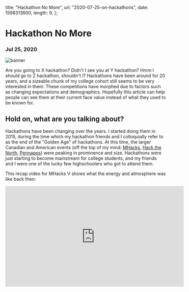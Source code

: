   title: "Hackathon No More",
  url: "2020-07-25-on-hackathons",
  date: 1598313600,
  length: 9,
};

# Hackathon No More

### Jul 25, 2020

![banner](/images/2020-07-25-on-hackathons/banner.jpg)

Are you going to X hackathon? Didn't I see you at Y hackathon? Hmm I should go to Z hackathon, shouldn't I? Hackathons have been around for 20 years, and a sizeable chunk of my college cohort still seems to be very interested in them. These competitions have morphed due to factors such as changing expectations and demographics. Hopefully this article can help people can see them at their current face value instead of what they used to be known for.

## Hold on, what are you talking about?

Hackathons have been changing over the years. I started doing them in 2015, during the time which my hackathon friends and I colloquially refer to as the end of the "Golden Age" of hackathons. At this time, the larger Canadian and American events (off the top of my mind: [MHacks](https://mhacks.org/), [Hack the North](https://hackthenorth.com/), [Pennapps](http://pennapps.com/)) were peaking in prominence and size. Hackathons were just starting to become mainstream for college students, and my friends and I were one of the lucky few highschoolers who got to attend them.

This recap video for MHacks V shows what the energy and atmosphere was like back then:

<div style={{ position: "relative", paddingBottom: "56.25%", height: 0 }}>
  <iframe
    width="560"
    height="315"
    src="https://www.youtube.com/embed/uDO84SNu-oI"
    frameBorder="0"
    style={{
      position: "absolute",
      top: 0,
      left: 0,
      width: "100%",
      height: "100%",
    }}
    allowfullscreen
  />
</div>

#

My favorite hackathon memories were all made during those first few years. Most people were attending these events for their first time, gathering to create a community that was distinguished by genuine creativity and a curiosity to learn. People came in without the goal of winning; a huge number of participants made teams and ideas on the spot, and were always down to pivot so as to maximize the fun and learning they woulve have at these weekends. Almost every finalist project had a totally unique idea and implementation. And there were tons of projects that were made just to crack a joke and have a good time:

- AR voice ML Ninjustsu [battle simulator](https://devpost.com/software/ar-voice-control-and-ml-hand-sign-ninjutsu-battle-simulator)
- Google Home Mini made from a [raspberry donut](https://devpost.com/software/timbit-home-oiuba7) (yes, I made it!)
- [Sunlight 2.0](https://devpost.com/software/sunlight-2-0-1ifte8)
- [Burrito machine](https://devpost.com/software/daburrito)
- See the world through [an intestine](http://www.jhclaura.com/peep-rack/)
- The list goes [on](https://stupidhackathon.com/) and [on](https://terriblehack.website/f2016) and [on](https://terriblehack.website/f2017)...

And hackathons were not just competitions; they were social galas. People came in, dressed in dinosaur and astronaut costumes, feeling fully welcomed within a special culture that valued uniqueness and individual wackiness. Hackathons were gaining in momentum and energy: organizers managed to come up with ever more creative events (starting traditions such as spicy noodle challenges, bubble tea tables, and karaoke), and company sponsorships were skyrocketing. This was when some events got large enough to rent entire football stadiums and venues for the first and last time. Here, I got to meet the most unique and interesting people of my hackathon career. It was a great time.

![cd hack project](/images/2020-07-25-on-hackathons/cd_hack.JPG)
_A cool hardware hack that etched content onto CDs_

Having this baseline in mind, we can see that our current events are a far cry from what they used to be.

## Ok, how have they changed?

When you go to a hackthon these days, you will feel that something is off. The event just doesn't feel like a haven for creativity, building and bonding. In general, I think the broader hackathon world is facing these issues:

1. **Company presence dominates the hackathon**: Hackathons are not for-profit events. In order to survive, they must use a combination of company sponsorships, venue bursaries and food services partners to make the event possible. Naturally, this means that companies can sponsor prizes to get their name and product on people's minds. As these events grew more prominent over time, companies competed with each other to up the ante in terms of the number and dollar value of their prizes. The event starts to feel like a job fair x company challenge.

2. **People prioritize to maximize winnings**: By maximizing winnings, this refers to trying to get as much prize money and free Google Home devices as possible. The enticing sponsored prizes attracts people who come to hackathons for the wrong reason. Teams gun to tick as many boxes as possible by using an API or service just so they can qualify for a special prize. People now start their ideation sessions with prompts like "What idea will get us X, Y, and Z prizes?" instead of "What am I curious about, and what do I want to learn and build on?".

3. **The spirit of hackathons gets lost**: People are now prioritizing their projects for the dollar value of prizes and the clout of awards. There is a trend where more and more attendees no longer come in to learn and make memories. Teams are now arriving to hackathons fully formed, with an idea in hand, and a checklist of the prizes they want to win. It becomes a regular occurence to see teams building in buzzword spaces (ie "We're making Uber but with crypto and AR and also ML") and ripping off older projects that have won in the past. Projects start becoming repetitive and people stop being inspired on demo day. We see much fewer projects that are fun, novel, and high-risk. Ever seen one of these projects before? (hint: I've personally seen more than 5 of each)

- [smart garbage bin](https://devpost.com/software/search?query=smart+garbage) that uses computer vision to sort your trash
- automated plant [irrigation systems](https://devpost.com/software/search?query=irrigation)
- facial recognition [door lock](https://devpost.com/software/search?query=face+door+lock)
- fridges with cameras that [tell you what's inside them](https://devpost.com/software/search?query=fridge+camera)

4. **No more excitement**: Once a rare group, veterans now dominate these events. These people have attended over 5 hackathons, and already know the ins and outs of these outings. People arrive, skip the opening ceremony, get the company swag, and start working on their hashed-out project idea. The novelty of these events has worn off, and attendees overall seem less excited, engaged and outgoing. Moreover, the original organizers of the most popular events have already moved on, leaving behind stewardship teams. It takes a much smaller activation energy to continue an event than to start it from scratch.

5. **Event saturation**: Hackathons used to be a rarity, happening once every few months in Toronto. In 2019, we had around 10 going on each month, just in Toronto. Although it's great for making these events more accessible than ever, there seems to be so many hackathons that they divert a lot of the resources and attention that large events used to get. Companies are now way more reluctant to support local hackathons, and a general downsizing is occuring across the board.

With the advent of the Covid19 pandemic, even the in-person aspect (where memories are made!) has been taken away.

As someone who has made lifelong memories from attending over 40 hackathons, I'm saddened to see such an awesome opportunity decay to a state like this. The factors at play seem to be inevitable feedback loops, so I'm not too optimistic about the state of hackathons in the future.

## What's next

I'm pretty certain that hackathons as we knew it are going to be die for good. Prepare to say goodbye to most of the large, extravagent events that you see on [old youtube](https://www.youtube.com/watch?v=FcZhyLZlIA8). Grab those fidget spinners and little swag trinkets while you can, because it looks like companies are already starting to realize that throwing money to promotions and sponsor prizes usually does not do much to promote their sales or talent pool.

On the other hand, the downfall of hackathons may help retire the mindset of building short term and building for show. I think we'll see a rise in the more sustainable model of creating usable products for users that have real impact. During the pandemic I have already noticed a sharp increase in interest towards longer term ventures such as MVP labs, monthlong hackathons, and communal living arrangements / hackerhouses. Having done all those recently, I can say for sure that I've learned a lot more, made better memories, and built more meaningful relationships than I have during my past 3 years of attending hackathons. Some of the most proming projects, such as [Gather Town](https://gather.town/), [Fractal](/blog/2020-10-03-startups), [LiPoker](https://lipoker.io/), and [Dark Forest](https://zkga.me/) were all spawned from these events over the past year.

<center>![school 2.0](/images/2020-07-25-on-hackathons/school2.gif)</center>
_If you're looking for friendships and great memories, there are other things (like
a house in New Mexico) that are better for that_

If you were considering attending a hackathon, I'd still recommend you do them if you've never done them before. It's a totally unique situation where you get to build whatever, however, without needing to worry about the restrictions of real life. And there are still great moments to meet cool builders. I would warn against doing them repeatedly, since there is a diminishing return in terms of new experiences. As someone who is a lot more disenchanted from hackathons since the glory days, I would recommend you to look to participating in communal living arrangments and building [longer-term](/projects/noisy) personal projects. The world is big and there are many cooler things to do than hackathons these days!

Sincerely,

An ex hackathoner
